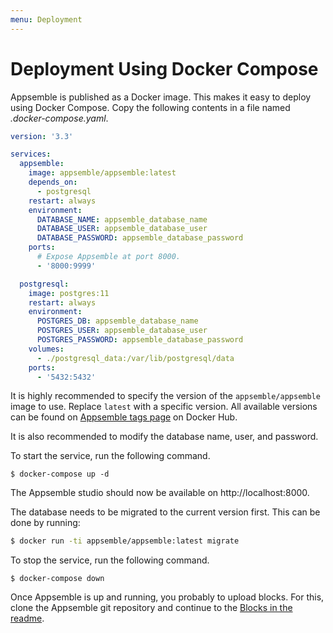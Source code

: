 ```yaml
---
menu: Deployment
---
```


# Deployment Using Docker Compose

Appsemble is published as a Docker image. This makes it easy to deploy using Docker Compose. Copy
the following contents in a file named _.docker-compose.yaml_.

```yaml
version: '3.3'

services:
  appsemble:
    image: appsemble/appsemble:latest
    depends_on:
      - postgresql
    restart: always
    environment:
      DATABASE_NAME: appsemble_database_name
      DATABASE_USER: appsemble_database_user
      DATABASE_PASSWORD: appsemble_database_password
    ports:
      # Expose Appsemble at port 8000.
      - '8000:9999'

  postgresql:
    image: postgres:11
    restart: always
    environment:
      POSTGRES_DB: appsemble_database_name
      POSTGRES_USER: appsemble_database_user
      POSTGRES_PASSWORD: appsemble_database_password
    volumes:
      - ./postgresql_data:/var/lib/postgresql/data
    ports:
      - '5432:5432'
```

It is highly recommended to specify the version of the `appsemble/appsemble` image to use. Replace
`latest` with a specific version. All available versions can be found on [Appsemble tags page][] on
Docker Hub.

It is also recommended to modify the database name, user, and password.

To start the service, run the following command.

```
$ docker-compose up -d
```

The Appsemble studio should now be available on http://localhost:8000.

The database needs to be migrated to the current version first. This can be done by running:

```sh
$ docker run -ti appsemble/appsemble:latest migrate
```

To stop the service, run the following command.

```
$ docker-compose down
```

Once Appsemble is up and running, you probably to upload blocks. For this, clone the Appsemble git
repository and continue to the
[Blocks in the readme](https://gitlab.com/appsemble/appsemble/blob/master/README.md#blocks).

[appsemble tags page]: https://hub.docker.com/r/appsemble/appsemble/tags

